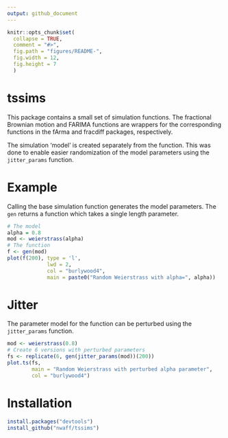 ```yaml
---
output: github_document
---
```


<!-- README.md is generated from README.Rmd. Please edit that file -->

```r
knitr::opts_chunk$set(
  collapse = TRUE,
  comment = "#>",
  fig.path = "figures/README-", 
  fig.width = 12, 
  fig.height = 7
  )

```

# tssims 

This package contains a small set of simulation functions. The fractional Brownian motion and FARIMA functions are wrappers for the corresponding functions in the fArma and fracdiff packages, respectively. 

The simulation 'model' is created separately from the function. This was done to enable easier randomization of the model parameters using the `jitter_params` function.

# Example 
Calling the base simulation function generates the model parameters. The `gen` returns a function which takes a single length parameter.

```r
# The model
alpha = 0.8
mod <- weierstrass(alpha)
# The function
f <- gen(mod)
plot(f(200), type = 'l', 
             lwd = 2, 
             col = "burlywood4", 
             main = paste0("Random Weierstrass with alpha=", alpha))
```

# Jitter 

The parameter model for the function can be perturbed using the `jitter_params` function. 

```r
mod <- weierstrass(0.8)
# Create 6 versions with perturbed parameters
fs <- replicate(6, gen(jitter_params(mod))(200))
plot.ts(fs, 
        main = "Random Weierstrass with perturbed alpha parameter",
        col = "burlywood4")
```


# Installation 

```r
install.packages("devtools") 
install_github("nwaff/tssims")
```

